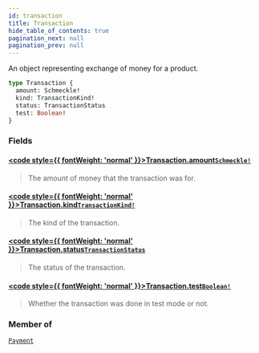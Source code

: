 ```yaml
---
id: transaction
title: Transaction
hide_table_of_contents: true
pagination_next: null
pagination_prev: null
---
```








An object representing exchange of money for a product.

```graphql
type Transaction {
  amount: Schmeckle!
  kind: TransactionKind!
  status: TransactionStatus
  test: Boolean!
}
```


### Fields

#### [<code style={{ fontWeight: 'normal' }}>Transaction.<b>amount</b></code>](#)<Bullet />[`Schmeckle!`](/objects/schmeckle) <Badge class="secondary" text="non-null"/> <Badge class="secondary" text="object"/>
> The amount of money that the transaction was for.
> 

#### [<code style={{ fontWeight: 'normal' }}>Transaction.<b>kind</b></code>](#)<Bullet />[`TransactionKind!`](/enums/transaction-kind) <Badge class="secondary" text="non-null"/> <Badge class="secondary" text="enum"/>
> The kind of the transaction.
> 

#### [<code style={{ fontWeight: 'normal' }}>Transaction.<b>status</b></code>](#)<Bullet />[`TransactionStatus`](/enums/transaction-status) <Badge class="secondary" text="enum"/>
> The status of the transaction.
> 

#### [<code style={{ fontWeight: 'normal' }}>Transaction.<b>test</b></code>](#)<Bullet />[`Boolean!`](/scalars/boolean) <Badge class="secondary" text="non-null"/> <Badge class="secondary" text="scalar"/>
> Whether the transaction was done in test mode or not.
> 



### Member of

[`Payment`](/objects/payment)  <Badge class="secondary" text="object"/>



